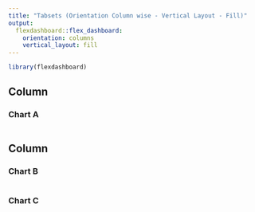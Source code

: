 ---
title: "Tabsets (Orientation Column wise - Vertical Layout - Fill)"
output: 
  flexdashboard::flex_dashboard:
    orientation: columns
    vertical_layout: fill
---

```{r setup, include=FALSE}
library(flexdashboard)
```
Column
-----------------------------------------------------------------------

### Chart A

```{r}

```

Column {.tabset}
-----------------------------------------------------------------------

### Chart B

```{r}

```

### Chart C

```{r}

```

